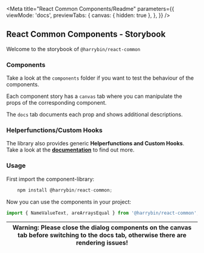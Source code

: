 
<Meta
  title="React Common Components/Readme"
  parameters={{
        viewMode: 'docs',
        previewTabs: {
            canvas: { hidden: true },
        },
    }}
/>

## React Common Components - Storybook

Welcome to the storybook of `@harrybin/react-common`

### Components

Take a look at the `components` folder if you want to test the behaviour of the components.

Each component story has a `canvas` tab where you can manipulate the props of the corresponding component.

The `docs` tab documents each prop and shows additional descriptions.

### Helperfunctions/Custom Hooks

The library also provides generic **Helperfunctions and Custom Hooks**. Take a look at the **<a href="https://harrybin.github.io/react-common/typedoc/" target="_blank" rel="noopener noreferrer">documentation</a>** to find out more.

### Usage

First import the component-library:

```typescript
    npm install @harrybin/react-common;
```

Now you can use the components in your project:

```typescript
import { NameValueText, areArraysEqual } from '@harrybin/react-common';
```

| Warning: Please **close the dialog components** on the canvas tab before switching to the docs tab, otherwise there are rendering issues! |
| ----------------------------------------------------------------------------------------------------------------------------------------- |
